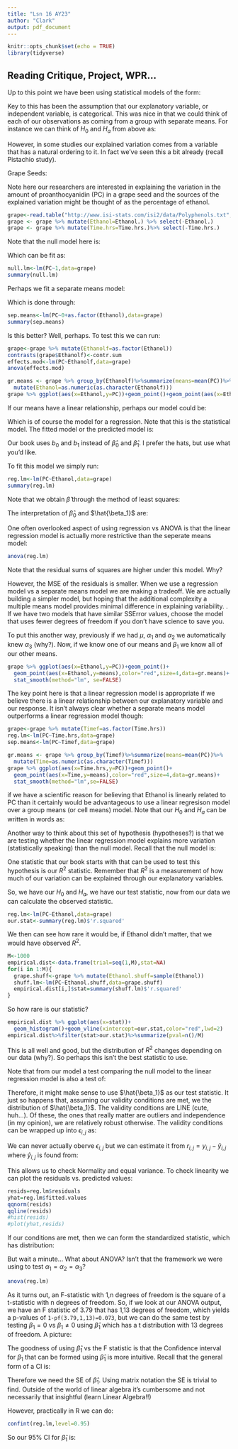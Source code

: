 ```yaml
---
title: "Lsn 16 AY23"
author: "Clark"
output: pdf_document
---
```


```r
knitr::opts_chunk$set(echo = TRUE)
library(tidyverse)
```

## Reading Critique, Project, WPR...

Up to this point we have been using statistical models of the form:

\vspace{1.in}

Key to this has been the assumption that our explanatory variable, or independent variable, is categorical.  This was nice in that we could think of each of our observations as coming from a group with separate means.  For instance we can think of $H_0$ and $H_a$ from above as:

\vspace{1.in}

However, in some studies our explained variation comes from a variable that has a natural ordering to it.  In fact we've seen this a bit already (recall Pistachio study).  

Grape Seeds:  

Note here our researchers are interested in explaining the variation in the amount of proanthocyanidin (PC) in a grape seed and the sources of the explained variation might be thought of as the percentage of ethanol.

```r
grape<-read.table("http://www.isi-stats.com/isi2/data/Polyphenols.txt",header=T, stringsAsFactors = T)
grape <- grape %>% mutate(Ethanol=Ethanol.) %>% select(-Ethanol.)
grape <- grape %>% mutate(Time.hrs=Time.hrs.)%>% select(-Time.hrs.)
```

Note that the null model here is:

\vspace{1.in}

Which can be fit as:
```r
null.lm<-lm(PC~1,data=grape)
summary(null.lm)
```

Perhaps we fit a separate means model:

\vspace{1.in}

Which is done through:

```r
sep.means<-lm(PC~0+as.factor(Ethanol),data=grape)
summary(sep.means)
```
Is this better?  Well, perhaps.  To test this we can run:

```r
grape<-grape %>% mutate(Ethanolf=as.factor(Ethanol))
contrasts(grape$Ethanolf)<-contr.sum
effects.mod<-lm(PC~Ethanolf,data=grape)
anova(effects.mod)
```

\vspace{1.in}

```r
gr.means <- grape %>% group_by(Ethanolf)%>%summarize(means=mean(PC))%>%
  mutate(Ethanol=as.numeric(as.character(Ethanolf)))
grape %>% ggplot(aes(x=Ethanol,y=PC))+geom_point()+geom_point(aes(x=Ethanol,y=means),color="red",size=4,data=gr.means)
```

If our means have a linear relationship, perhaps our model could be:

\vspace{1.in}

Which is of course the model for a regression.  Note that this is the statistical model.  The fitted model or the predicted model is:

\vspace{1.in}

Our book uses $b_0$ and $b_1$ instead of $\hat{\beta}_0$ and $\hat{\beta}_1$.  I prefer the hats, but use what you'd like.

To fit this model we simply run:

```r
reg.lm<-lm(PC~Ethanol,data=grape)
summary(reg.lm)
```

Note that we obtain $\hat{\beta}$ through the method of least squares:

\vspace{1.in}

The interpretation of $\hat{\beta}_0$ and $\hat{\beta_1}$ are:

One often overlooked aspect of using regression vs ANOVA is that the linear regression model is actually more restrictive than the seperate means model:

```r
anova(reg.lm)
```

Note that the residual sums of squares are higher under this model.  Why?

\vspace{.5in}

However, the MSE of the residuals is smaller.  When we use a regression model vs a separate means model we are making a tradeoff.  We are actually building a simpler model, but hoping that the additional complexity a multiple means model provides minimal difference in explaining variability.  \textbf{All things being equal we always prefer a simpler model}.  If we have two models that have similar SSError values, choose the model that uses fewer degrees of freedom if you don't have science to save you.

To put this another way, previously if we had $\mu$, $\alpha_1$ and $\alpha_2$ we automatically knew $\alpha_3$ (why?).  Now, if we know one of our means and $\beta_1$ we know all of our other means.

```r
grape %>% ggplot(aes(x=Ethanol,y=PC))+geom_point()+
  geom_point(aes(x=Ethanol,y=means),color="red",size=4,data=gr.means)+
  stat_smooth(method="lm", se=FALSE)
```

The key point here is that a linear regression model is appropriate if we believe there is a linear relationship between our explanatory variable and our response.  It isn't always clear whether a separate means model outperforms a linear regression model though:


```r
grape<-grape %>% mutate(Timef=as.factor(Time.hrs))
reg.lm<-lm(PC~Time.hrs,data=grape)
sep.means<-lm(PC~Timef,data=grape)
```


```r

gr.means <- grape %>% group_by(Timef)%>%summarize(means=mean(PC))%>%
  mutate(Time=as.numeric(as.character(Timef)))
grape %>% ggplot(aes(x=Time.hrs,y=PC))+geom_point()+
  geom_point(aes(x=Time,y=means),color="red",size=4,data=gr.means)+
  stat_smooth(method="lm",se=FALSE)
```


if we have a scientific reason for believing that Ethanol is linearly related to PC than it certainly would be advantageous to use a linear regresison model over a group means (or cell means) model.  Note that our $H_0$ and $H_a$ can be written in words as:

\vspace{1.in}

Another way to think about this set of hypothesis (hypotheses?) is that we are testing whether the linear regression model explains more variation (statistically speaking) than the null model.  Recall that the null model is:

\vspace{1.in}

One statistic that our book starts with that can be used to test this hypothesis is our $R^2$ statistic.  Remember that $R^2$ is a measurement of how much of our variation can be explained through our explanatory variables.  \textbf{Note that we are NOT (at least now) comparing the linear regression model to the group means model, we are only comparing the linear regression model to the null model.}

So, we have our $H_0$ and $H_a$, we have our test statistic, now from our data we can calculate the observed statistic.

```r
reg.lm<-lm(PC~Ethanol,data=grape)
our.stat<-summary(reg.lm)$'r.squared'
```

We then can see how rare it would be, if Ethanol didn't matter, that we would have observed \textit{our} $R^2$.

```r
M<-1000
empirical.dist<-data.frame(trial=seq(1,M),stat=NA)
for(i in 1:M){
  grape.shuff<-grape %>% mutate(Ethanol.shuff=sample(Ethanol))
  shuff.lm<-lm(PC~Ethanol.shuff,data=grape.shuff)
  empirical.dist[i,]$stat=summary(shuff.lm)$'r.squared'
}
```

So how rare is our statistic?

```r
empirical.dist %>% ggplot(aes(x=stat))+
  geom_histogram()+geom_vline(xintercept=our.stat,color="red",lwd=2)
empirical.dist%>%filter(stat>our.stat)%>%summarize(pval=n()/M)
```

This is all well and good, but the distribution of $R^2$ changes depending on our data (why?).  So perhaps this isn't the best statistic to use.

Note that from our model a test comparing the null model to the linear regression model is also a test of:

\vspace{.5in}

Therefore, it might make sense to use $\hat{\beta_1}$ as our test statistic.  It just so happens that, assuming our validity conditions are met, we \textbf{know} the distribution of $\hat{\beta_1}$.  The validity conditions are LINE (cute, huh...).  Of these, the ones that really matter are outliers and independence (in my opinion), we are relatively robust otherwise.  The validity conditions can be wrapped up into $\epsilon_{i,j}$ as:

\vspace{.5in}

We can never actually oberve $\epsilon_{i,j}$ but we can estimate it from $r_{i,j}=y_{i,j}-\hat{y}_{i,j}$ where $\hat{y}_{i,j}$ is found from:

\vspace{.5in}

This allows us to check Normality and equal variance.  To check linearity we can plot the residuals vs. predicted values:

```r
resids=reg.lm$residuals
yhat=reg.lm$fitted.values
qqnorm(resids)
qqline(resids)
#hist(resids)
#plot(yhat,resids)
```

If our conditions are met, then we can form the standardized statistic, which has distribution:

\vspace{1.in}

But wait a minute...  What about ANOVA? Isn't that the framework we were using to test $\alpha_1=\alpha_2=\alpha_3$?

```r
anova(reg.lm)
```

As it turns out, an F-statistic with 1,n degrees of freedom is the square of a t-statistic with n degrees of freedom.  So, if we look at our ANOVA output, we have an F statistic of 3.79 that has 1,13 degrees of freedom, which yields a p-values of `1-pf(3.79,1,13)=0.073`, but we can do the same test by testing $\beta_1=0$ vs $\beta_1 \neq 0$ using $\hat{\beta}_1$ which has a t distribution with 13 degrees of freedom.  A picture:

\vspace{1.5in}

The goodness of using $\hat{\beta}_1$ vs the F statistic is that the Confidence interval for $\beta_1$ that can be formed using $\hat{\beta}_1$ is more intuitive.  Recall that the general form of a CI is:

\vspace{1.in}

Therefore we need the SE of $\hat{\beta}_1$.  Using matrix notation the SE is trivial to find.  Outside of the world of linear algebra it's cumbersome and not necessarily that insightful (learn Linear Algebra!!)

However, practically in R we can do:

```r
confint(reg.lm,level=0.95)
```

So our 95\% CI for $\hat{\beta}_1$ is:

